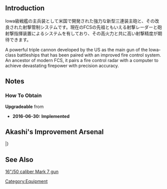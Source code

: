 {{EquipmentInfo|183}}

==Introduction==
Iowa級戦艦の主兵装として米国で開発された強力な新型三連装主砲と、その改良された射撃管制システムです。現在のFCSの先祖ともいえる射撃レーダーと砲射撃指揮装置によるシステムを有しており、その高火力と共に高い射撃精度が期待できます。

A powerful triple cannon developed by the US as the main gun of the Iowa-class battleships that has been paired with an improved fire control system. An ancestor of modern FCS, it pairs a fire control radar with a computer to achieve devastating firepower with precision accuracy.

==Notes==
<div class="mw-collapsible"><h3>How To Obtain</h3>
<div class="mw-collapsible-content">
'''Upgradeable''' from {{Equipment/Link|16inch Triple Gun Mount Mk.7}}

</div></div>


<div class="mw-collapsible><h3>Updates History</h3>
<div class="mw-collapsible-content>
* '''2016-06-30:''' '''Implemented'''
</div></div>

==Akashi's Improvement Arsenal==
{{AkashiWorkshop}}
{{AkashiWorkshopLine
|Name=16in Triple Gun Mount Mk.7 + GFCS
|ItemType=RedGunHeavy
|Fuel=45
|Ammo=500
|Steel=770
|Baux=500
|Mats0-5=16/24
|Mats6-9=16/24
|Mats10=-
|Screws0-5=8/12
|Screws6-9=8/16
|Screws10=-
|EquipConsume0-5=2x{{Radar|Type 22 Surface RADAR}}
|EquipConsume6-9=2x{{Radar|Type 32 Surface RADAR}}
|EquipConsume10=-
|Sun=✓
|Thu=✓
|Fri=✓
|Sat=✓
|2ndShip=[[Iowa]]
}}
|}

==See Also==
[[wikipedia:16"/50 caliber Mark 7 gun|16"/50 caliber Mark 7 gun]]
{{Equipmentlist}}
[[Category:Equipment]]